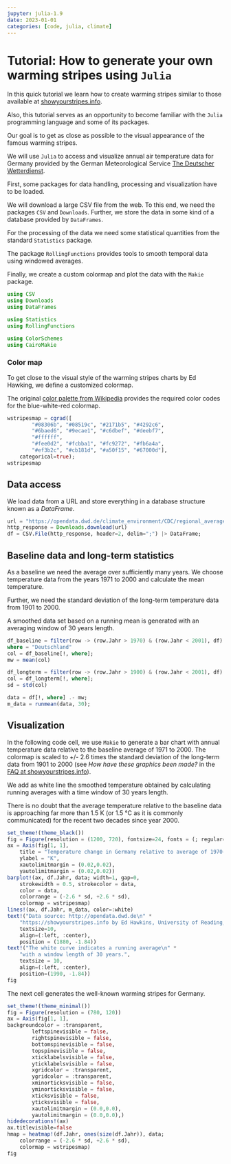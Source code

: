 ```yaml
---
jupyter: julia-1.9
date: 2023-01-01
categories: [code, julia, climate]
---
```


# Tutorial: How to generate your own warming stripes using `Julia`

In this quick tutorial we learn how to create warming stripes similar to those available at [showyourstripes.info](https://showyourstripes.info).

Also, this tutorial serves as an opportunity to become familiar with the `Julia` programming language and some of its packages.

Our goal is to get as close as possible to the visual appearance of the famous warming stripes.

We will use `Julia` to access and visualize annual air temperature data for Germany provided by the German Meteorological Service [The Deutscher Wetterdienst](http://opendata.dwd.de).

First, some packages for data handling, processing and visualization have to be loaded.

We will download a large CSV file from the web. To this end, we need the packages `CSV` and `Downloads`. Further, we store the data in some kind of a database provided by `DataFrames`.

For the processing of the data we need some statistical quantities from the standard `Statistics` package.

The package `RollingFunctions` provides tools to smooth temporal data using windowed averages.

Finally, we create a custom colormap and plot the data with the `Makie` package.

```julia
using CSV
using Downloads
using DataFrames

using Statistics
using RollingFunctions

using ColorSchemes
using CairoMakie
```

### Color map

To get close to the visual style of the warming stripes charts by Ed Hawking, we define a customized colormap.

The original [color palette from Wikipedia](https://en.wikipedia.org/wiki/Warming_stripes#/media/File:20180522_Color_palette_for_warming_stripes_-_ColorBrewer_9-class_single_hue.svg) provides the required color codes for the blue-white-red colormap.

```julia
wstripesmap = cgrad([
        "#08306b", "#08519c", "#2171b5", "#4292c6", 
        "#6baed6", "#9ecae1", "#c6dbef", "#deebf7",
        "#ffffff",
        "#fee0d2", "#fcbba1", "#fc9272", "#fb6a4a",
        "#ef3b2c", "#cb181d", "#a50f15", "#67000d"],
    categorical=true);
wstripesmap
```

## Data access

We load data from a URL and store everything in a database structure known as a *DataFrame*.

```julia
url = "https://opendata.dwd.de/climate_environment/CDC/regional_averages_DE/annual/air_temperature_mean/regional_averages_tm_year.txt"
http_response = Downloads.download(url)
df = CSV.File(http_response, header=2, delim=";") |> DataFrame;
```

## Baseline data and long-term statistics

As a baseline we need the average over sufficiently many years. We choose temperature data from the years 1971 to 2000 and calculate the mean temperature.

Further, we need the standard deviation of the long-term temperature data from 1901 to 2000.

A smoothed data set based on a running mean is generated with an averaging window of 30 years length.

```julia
df_baseline = filter(row -> (row.Jahr > 1970) & (row.Jahr < 2001), df)
where = "Deutschland"
col = df_baseline[!, where];
mw = mean(col)

df_longterm = filter(row -> (row.Jahr > 1900) & (row.Jahr < 2001), df)
col = df_longterm[!, where];
sd = std(col)

data = df[!, where] .- mw;
m_data = runmean(data, 30);
```

## Visualization

In the following code cell, we use `Makie` to generate a bar chart with annual temperature data relative to the baseline average of 1971 to 2000. The colormap is scaled to +/- 2.6 times the standard deviation of the long-term data from 1901 to 2000 (see *How have these graphics been made?* in the [FAQ at showyourstripes.info](https://showyourstripes.info/faq)).

We add as white line the smoothed temperature obtained by calculating running averages with a time window of 30 years length.

There is no doubt that the average temperature relative to the baseline data is approaching far more than 1.5 K (or 1.5 °C as it is commonly communicated) for the recent two decades since year 2000.

```julia
set_theme!(theme_black())
fig = Figure(resolution = (1200, 720), fontsize=24, fonts = (; regular= "sans"))
ax = Axis(fig[1, 1], 
    title = "Temperature change in Germany relative to average of 1970-2001",
    ylabel = "K",
    xautolimitmargin = (0.02,0.02),
    yautolimitmargin = (0.02,0.02))
barplot!(ax, df.Jahr, data; width=1, gap=0, 
    strokewidth = 0.5, strokecolor = data,
    color = data, 
    colorrange = (-2.6 * sd, +2.6 * sd),
    colormap = wstripesmap)
lines!(ax, df.Jahr, m_data, color=:white)
text!("Data source: http://opendata.dwd.de\n" * 
    "https://showyourstripes.info by Ed Hawkins, University of Reading, UK", 
    textsize=10,
    align=(:left, :center),
    position = (1880, -1.84))
text!("The white curve indicates a running average\n" *
    "with a window length of 30 years.",
    textsize = 10,
    align=(:left, :center),
    position=(1990, -1.84))
fig
```

The next cell generates the well-known warming stripes for Germany.

```julia
set_theme!(theme_minimal())
fig = Figure(resolution = (780, 120))
ax = Axis(fig[1, 1],
backgroundcolor = :transparent,
        leftspinevisible = false,
        rightspinevisible = false,
        bottomspinevisible = false,
        topspinevisible = false,
        xticklabelsvisible = false, 
        yticklabelsvisible = false,
        xgridcolor = :transparent,
        ygridcolor = :transparent,
        xminorticksvisible = false,
        yminorticksvisible = false,
        xticksvisible = false,
        yticksvisible = false,
        xautolimitmargin = (0.0,0.0),
        yautolimitmargin = (0.0,0.0),)
hidedecorations!(ax)
ax.titlevisible=false
hmap = heatmap!(df.Jahr, ones(size(df.Jahr)), data;
    colorrange = (-2.6 * sd, +2.6 * sd), 
    colormap = wstripesmap)
fig
```
